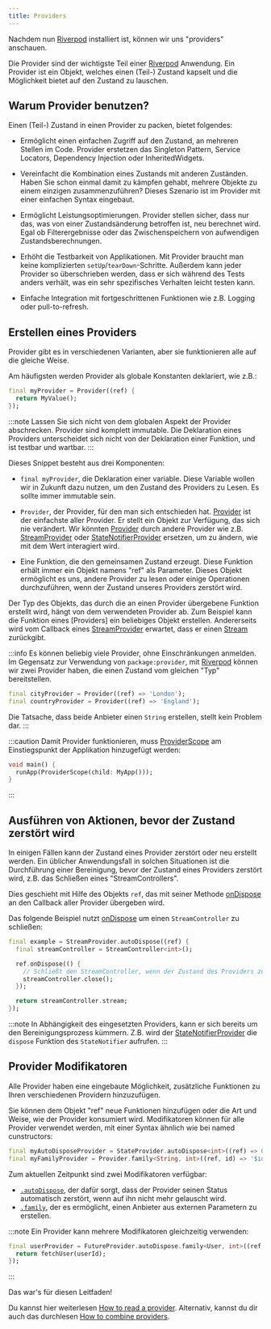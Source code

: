```yaml
---
title: Providers
---
```

Nachdem nun [Riverpod] installiert ist, können wir uns "providers" anschauen.

Die Provider sind der wichtigste Teil einer [Riverpod] Anwendung.
Ein Provider ist ein Objekt, welches einen (Teil-) Zustand kapselt und die Möglichkeit
bietet auf den Zustand zu lauschen.

## Warum Provider benutzen?

Einen (Teil-) Zustand in einen Provider zu packen, bietet folgendes:

- Ermöglicht einen einfachen Zugriff auf den Zustand, an mehreren Stellen im Code.
  Provider erstetzen das Singleton Pattern, Service Locators, Dependency Injection
  oder InheritedWidgets.

- Vereinfacht die Kombination eines Zustands mit anderen Zuständen.
  Haben Sie schon einmal damit zu kämpfen gehabt, mehrere Objekte zu einem einzigen 
  zusammenzuführen? Dieses Szenario ist im Provider mit einer einfachen 
  Syntax eingebaut.

- Ermöglicht Leistungsoptimierungen.
  Provider stellen sicher, dass nur das, was von einer Zustandsänderung betroffen ist, 
  neu berechnet wird. Egal ob Filterergebnisse oder das Zwischenspeichern von 
  aufwendigen Zustandsberechnungen.

- Erhöht die Testbarkeit von Applikationen.
  Mit Provider braucht man keine komplizierten `setUp`/`tearDown`-Schritte. Außerdem
  kann jeder Provider so überschrieben werden, dass er sich während des Tests anders 
  verhält, was ein sehr spezifisches Verhalten leicht testen kann.

- Einfache Integration mit fortgeschrittenen Funktionen wie z.B. Logging oder pull-to-refresh.

## Erstellen eines Providers

Provider gibt es in verschiedenen Varianten, aber sie funktionieren alle auf die gleiche Weise.

Am häufigsten werden Provider als globale Konstanten deklariert, wie z.B.:

```dart
final myProvider = Provider((ref) {
  return MyValue();
});
```

:::note
Lassen Sie sich nicht von dem globalen Aspekt der Provider abschrecken.
Provider sind komplett immutable. Die Deklaration eines Providers unterscheidet 
sich nicht von der Deklaration einer Funktion, und ist testbar und wartbar.
:::

Dieses Snippet besteht aus drei Komponenten:

- `final myProvider`, die Deklaration einer variable.
  Diese Variable wollen wir in Zukunft dazu nutzen, um den Zustand des Providers zu Lesen.
  Es sollte immer immutable sein.

- `Provider`, der Provider, für den man sich entschieden hat.
  [Provider] ist der einfachste aller Provider. Er stellt ein Objekt zur Verfügung, 
  das sich nie verändert.
  Wir könnten [Provider] durch andere Provider wie z.B. [StreamProvider] oder 
  [StateNotifierProvider] ersetzen, um zu ändern, wie mit dem Wert interagiert wird.

- Eine Funktion, die den gemeinsamen Zustand erzeugt.
  Diese Funktion erhält immer ein Objekt namens "ref" als Parameter. Dieses Objekt
  ermöglicht es uns, andere Provider zu lesen oder einige Operationen durchzuführen, 
  wenn der Zustand unseres Providers zerstört wird.

Der Typ des Objekts, das durch die an einen Provider übergebene Funktion erstellt wird, 
hängt von dem verwendeten Provider ab.
Zum Beispiel kann die Funktion eines [Providers] ein beliebiges Objekt erstellen.
Andererseits wird vom Callback eines [StreamProvider] erwartet, dass er einen [Stream] 
zurückgibt.

:::info
Es können beliebig viele Provider, ohne Einschränkungen anmelden.
Im Gegensatz zur Verwendung von `package:provider`, mit [Riverpod] können wir zwei Provider 
haben, die einen Zustand vom gleichen "Typ" bereitstellen.

```dart
final cityProvider = Provider((ref) => 'London');
final countryProvider = Provider((ref) => 'England');
```

Die Tatsache, dass beide Anbieter einen `String` erstellen, stellt kein Problem dar.
:::

:::caution
Damit Provider funktionieren, muss [ProviderScope] am Einstiegspunkt der 
Applikation hinzugefügt werden:

```dart
void main() {
  runApp(ProviderScope(child: MyApp()));
}
```

:::

## Ausführen von Aktionen, bevor der Zustand zerstört wird

In einigen Fällen kann der Zustand eines Provider zerstört oder neu erstellt werden.
Ein üblicher Anwendungsfall in solchen Situationen ist die Durchführung einer Bereinigung, 
bevor der Zustand eines Providers zerstört wird, z.B. das Schließen eines "StreamControllers".

Dies geschieht mit Hilfe des Objekts `ref`, das mit seiner Methode [onDispose] an den Callback 
aller Provider übergeben wird.

Das folgende Beispiel nutzt [onDispose] um einen `StreamController` zu schließen:

```dart
final example = StreamProvider.autoDispose((ref) {
  final streamController = StreamController<int>();

  ref.onDispose(() {
    // Schließt den StreamController, wenn der Zustand des Providers zerstört wird.
    streamController.close();
  });

  return streamController.stream;
});
```

:::note
In Abhängigkeit des eingesetzten Providers, kann er sich bereits um den Bereinigungsprozess kümmern.
Z.B. wird der [StateNotifierProvider] die `dispose` Funktion des `StateNotifier` aufrufen.
:::

## Provider Modifikatoren

Alle Provider haben eine eingebaute Möglichkeit, zusätzliche Funktionen zu Ihren verschiedenen 
Providern hinzuzufügen.

Sie können dem Objekt "ref" neue Funktionen hinzufügen oder die Art und Weise, 
wie der Provider konsumiert wird.
Modifikatoren können für alle Provider verwendet werden, mit einer Syntax ähnlich 
wie bei named cunstructors:

```dart
final myAutoDisposeProvider = StateProvider.autoDispose<int>((ref) => 0);
final myFamilyProvider = Provider.family<String, int>((ref, id) => '$id');
```

Zum aktuellen Zeitpunkt sind zwei Modifikatoren verfügbar:

- [`.autoDispose`](/docs/concepts/modifiers/auto_dispose), der dafür sorgt, dass der Provider seinen 
Status automatisch zerstört, wenn auf ihn nicht mehr gelauscht wird.
- [`.family`](/docs/concepts/modifiers/family), der es ermöglicht, einen Anbieter aus externen Parametern 
zu erstellen.

:::note
Ein Provider kann mehrere Modifikatoren gleichzeitig verwenden:

```dart
final userProvider = FutureProvider.autoDispose.family<User, int>((ref, userId) async {
  return fetchUser(userId);
});
```

:::

Das war's für diesen Leitfaden!

Du kannst hier weiterlesen [How to read a provider](/docs/concepts/reading).
Alternativ, kannst du dir auch das durchlesen [How to combine providers](/docs/concepts/combining_providers).

[get_it]: http://pub.dev/packages/get_it
[inheritedwidget]: https://api.flutter.dev/flutter/widgets/InheritedWidget-class.html
[stream]: https://api.dart.dev/stable/2.8.4/dart-async/Stream-class.html
[ondispose]: https://pub.dev/documentation/riverpod/latest/riverpod/Ref/onDispose.html
[riverpod]: https://github.com/rrousselgit/riverpod
[hooks_riverpod]: https://pub.dev/packages/hooks_riverpod
[flutter_riverpod]: https://pub.dev/packages/flutter_riverpod
[flutter_hooks]: https://github.com/rrousselGit/flutter_hooks
[provider]: https://pub.dev/documentation/hooks_riverpod/3.0.0-dev.16/hooks_riverpod/Provider-class.html
[streamprovider]: https://pub.dev/documentation/riverpod/latest/riverpod/StreamProvider-class.html
[statenotifierprovider]: https://pub.dev/documentation/hooks_riverpod/3.0.0-dev.16/legacy/StateNotifierProvider-class.html
[providerscope]: https://pub.dev/documentation/flutter_riverpod/latest/flutter_riverpod/ProviderScope-class.html

